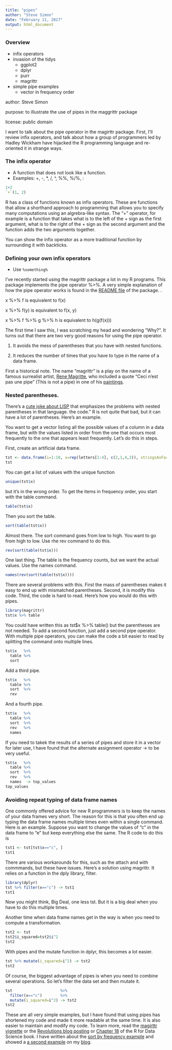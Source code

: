 ```yaml
---
title: "pipes"
author: "Steve Simon"
date: "February 11, 2017"
output: html_document
---
```


### Overview

+ infix operators
+ invasion of the tidys
  + ggplot2
  + dplyr
  + purr
  + magrittr
+ simple pipe examples
  + vector in frequency order
  
<div class="notes">

author: Steve Simon

purpose: to illustrate the use of pipes in the maggrittr package

license: public domain

I want to talk about the pipe operator in the magirttr package. First, I'll review infix operators, and talk about how a group of programmers led by Hadley Wickham have hijacked the R programming language and re-oriented it in strange ways. 

### The infix operator

+ A function that does not look like a function.
+ Examples: +, -, *, /, ^, %%, %/%, :

```r
1+2
`+`(1, 2)
```

<div class="notes">

R has a class of functions known as infix operators. These are functions that allow a shorthand approach to programming that allows you to specify many computations using an algrebra-like syntax. The "+" operator, for example is a function that takes what is to the left of the + sign as the first argument, what is to the right of the + sign as the second argument and the function adds the two arguments together.

You can show the infix operator as a more traditional function by surrounding it with backticks.

</div>

### Defining your own infix operators

+ Use `%something%`

I've recently started using the magrittr package a lot in my R programs. This package implements the pipe operator %>%. A very simple explanation of how the pipe operator works is found in the [README file](https://cran.r-project.org/web/packages/magrittr/README.html) of the package. .


x %>% f is equivalent to f(x)

x %>% f(y) is equivalent to f(x, y)

x %>% f %>% g %>% h is equivalent to h(g(f(x)))

The first time I saw this, I was scratching my head and wondering "Why?". It turns out that there are two very good reasons for using the pipe operator.

1. It avoids the mess of parentheses that you have with nested functions.

2. It reduces the number of times that you have to type in the name of a data frame.

First a historical note. The name "magrittr" is a play on the name of a famous surrealist artist, [Rene Magritte](https://en.wikipedia.org/wiki/Ren%C3%A9_Magritte), who included a quote "Ceci n'est pas une pipe" (This is not a pipe) in one of his [paintings](https://en.wikipedia.org/wiki/The_Treachery_of_Images).

### Nested parentheses.

There's a [cute joke about LISP](http://www.netfunny.com/rhf/jokes/90q2/lispcode.html) that emphasizes the problems with nested parentheses in that language. the code." R is not quite that bad, but it can have a lot of parentheses. Here's an example.

You want to get a vector listing all the possible values of a column in a data frame, but with the values listed in order from the one that occurs most frequently to the one that appears least frequently. Let's do this in steps.

First, create an artificial data frame.

```r
tst <- data.frame(i=1:10, x=rep(letters[1:4], c(2,1,4,3)), stringsAsFactors=FALSE)
tst
```

You can get a list of values with the unique function

```r
unique(tst$x)
```

but it's in the wrong order. To get the items in frequency order, you start with the table command.

```r
table(tst$x)
```

Then you sort the table.

```r
sort(table(tst$x))
```

Almost there. The sort command goes from low to high. You want to go from high to low. Use rhe rev command to do this.

```r
rev(sort(table(tst$x)))
```

One last thing. The table is the frequency counts, but we want the actual values. Use the names command.

```r
names(rev(sort(table(tst$x))))
```

There are several problems with this. First the mass of parentheses makes it easy to end up with mismatched parentheses. Second, it is modify this code. Third, the code is hard to read. Here's how you would do this with pipes.

```r
library(magrittr)
tst$x %>% table
```

You could have written this as tst$x %>% table() but the parentheses are not needed. To add a second function, just add a second pipe operator. With multiple pipe operators, you can make the code a bit easier to read by splitting the command onto multiple lines.

```r
tst$x   %>%
  table %>%
  sort
```

Add a third pipe.

```r
tst$x   %>%
  table %>%
  sort  %>%
  rev
```

And a fourth pipe.

```r
tst$x   %>%
  table %>%
  sort  %>%
  rev   %>%
  names
```

If you need to takek the results of a series of pipes and store it in a vector for later use, I have found that the alternate assignment operator -> to be very useful.

```r
tst$x   %>%
  table %>%
  sort  %>%
  rev   %>%
  names  -> top_values
top_values
```

### Avoiding repeat typing of data frame names

One commonly offered advice for new R programmers is to keep the names of your data frames very short. The reason for this is that you often end up typing the data frame names multiple times even within a single command. Here is an example. Suppose you want to change the values of "c" in the data frame to "e" but keep everything else the same. The R code to do this is

```r
tst1 <- tst[tst$x=="c", ]
tst1
```

There are various workarounds for this, such as the attach and with commmands, but these have issues. Here's a solution using magrittr. It relies on a function in the dply library, filter.

```r
library(dplyr)
tst %>% filter(x=="c") -> tst1
tst1
```

Now you might think, Big Deal, one less tst. But it is a big deal when you have to do this multiple times.
 
Another time when data frame names get in the way is when you need to compute a transformation.

```r
tst2 <- tst
tst2$i_squared=tst2$i^2
tst2
```

With pipes and the mutate function in dplyr, this becomes a lot easier.

```r
tst %>% mutate(i_squared=i^2) -> tst2
tst2
```

Of course, the biggest advantage of pipes is when you need to combine several operations. So let's filter the data set and then mutate it.

```r
tst                     %>%
  filter(x=="c")        %>%
  mutate(i_squared=i^2) -> tst2
tst2
```

These are all very simple examples, but I have found that using pipes has shortened my code and made it more readable at the same time. It is also easier to maintain and modify my code. To learn more, read the [magirttr vignette](https://cran.r-project.org/web/packages/magrittr/vignettes/magrittr.html) or the [Revolutions blog posting](http://blog.revolutionanalytics.com/2014/07/magrittr-simplifying-r-code-with-pipes.html) or [Chapter 18](http://r4ds.had.co.nz/pipes.html) of the R for Data Science book. I have written about the [sort by frequency example](http://blog.pmean.com/pipes-in-r/) and showed a [a second example](http://blog.pmean.com/pipes-in-r-2/) on my [blog](http://blog.pmean.com).